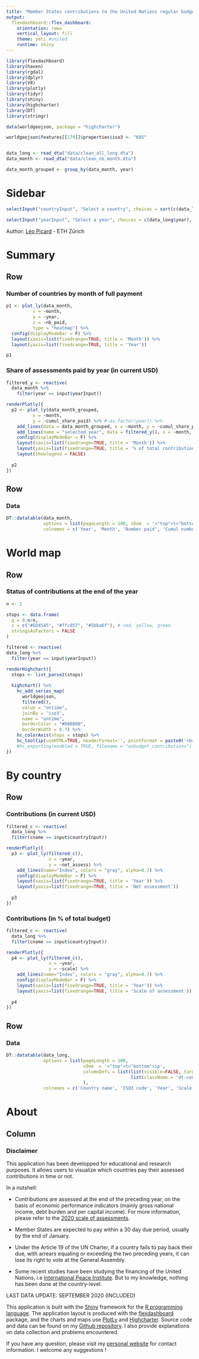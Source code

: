 ```yaml
---
title: "Member States contributions to the United Nations regular budget"
output: 
  flexdashboard::flex_dashboard:
    orientation: rows
    vertical_layout: fill
    theme: yeti #united
    runtime: shiny
---
```


```r
library(flexdashboard)
library(haven)
library(rgdal)
library(dplyr)
library(V8)
library(plotly)
library(tidyr)
library(shiny)
library(highcharter)
library(DT)
library(stringr)

data(worldgeojson, package = "highcharter")

worldgeojson$features[[179]]$properties$iso3 <- "KOS"


data_long <- read_dta("data/clean_all_long.dta")
data_month <- read_dta("data/clean_nb_month.dta")

data_month_grouped <- group_by(data_month, year)
```



Sidebar {.sidebar}
=====================================


```r
selectInput("countryInput", "Select a country", choices = sort(c(data_long$cname)), selected = 1)

selectInput("yearInput", "Select a year", choices = c(data_long$year), selected = 10)

```


Author: [Léo Picard](https://leopicard.net) - ETH Zürich




Summary
=====================================

Row
-----------------------------------------------------------------------

### Number of countries by month of full payment

```r
p1 <- plot_ly(data_month,
          x = ~month,
          y = ~year,
          z = ~nb_paid,
          type = "heatmap") %>%
  config(displayModeBar = F) %>%
  layout(xaxis=list(fixedrange=TRUE, title = 'Month')) %>%
  layout(yaxis=list(fixedrange=TRUE, title = 'Year'))

p1
```



### Share of assessments paid by year (in current USD)

```r
filtered_y <- reactive(
  data_month %>%
    filter(year == input$yearInput))

renderPlotly({
  p2 <- plot_ly(data_month_grouped,
          x = ~month,
          y = ~cumul_share_paid) %>% #~as.factor(year)) %>%
    add_lines(data = data_month_grouped, x = ~month, y = ~cumul_share_paid, color = I("black"), alpha = 0.1, hoverinfo="none") %>%
    add_lines(name = "selected year", data = filtered_y(), x = ~month, y = ~cumul_share_paid, color = I("red")) %>%
    config(displayModeBar = F) %>%
    layout(xaxis=list(fixedrange=TRUE, title = 'Month')) %>%
    layout(yaxis=list(fixedrange=TRUE, title = '% of total contributions paid')) %>%
    layout(showlegend = FALSE)
  
  p2
})
```


Row
-----------------------------------------------------------------------

### Data

```r

DT::datatable(data_month,
              options = list(pageLength = 100, sDom  = '<"top">t<"bottom">ip'),
              colnames = c('Year', 'Month', 'Number paid', 'Cumul number paid', 'Share paid', 'Cumul share paid'))

```


World map
=====================================


Row
-----------------------------------------------------------------------

### Status of contributions at the end of the year


```r
n <- 2

stops <- data.frame(
  q = 0:n/n,
  c = c("#ED4545", "#ffc857", "#5bba6f"), # red, yellow, green
  stringsAsFactors = FALSE
)

filtered <- reactive(
data_long %>%
  filter(year == input$yearInput))

renderHighchart({
  stops <- list_parse2(stops)
  
  highchart() %>%
    hc_add_series_map(
      worldgeojson,
      filtered(),
      value = "ontime",
      joinBy = 'iso3',
      name = "ontime",
      borderColor = "#000000",
      borderWidth = 0.7) %>% 
    hc_colorAxis(stops = stops) %>%
    hc_tooltip(useHTML=TRUE, headerFormat='', pointFormat = paste0('<b>Country: </b>{point.cname}<br><b>Contribution: </b>{point.net_assess_str} current USD <br><b>Status: </b>{point.ontime_str}')) #%>% 
    #hc_exporting(enabled = TRUE, filename = "unbudget_contributions")
})
```




By country
=====================================


Row
-----------------------------------------------------------------------

### Contributions (in current USD)

```r
filtered_c <- reactive(
  data_long %>%
  filter(cname == input$countryInput))

renderPlotly({
  p3 <- plot_ly(filtered_c(),
                x = ~year,
                y = ~net_assess) %>%
    add_lines(name="Index", colors = "gray", alpha=0.7) %>%
    config(displayModeBar = F) %>%
    layout(xaxis=list(fixedrange=TRUE, title = 'Year')) %>%
    layout(yaxis=list(fixedrange=TRUE, title = 'Net assessment'))
  
  p3
})
```


### Contributions (in % of total budget)

```r
filtered_c <- reactive(
  data_long %>%
  filter(cname == input$countryInput))

renderPlotly({
  p4 <- plot_ly(filtered_c(),
                x = ~year,
                y = ~scale) %>%
    add_lines(name="Index", colors = "gray", alpha=0.7) %>%
    config(displayModeBar = F) %>%
    layout(xaxis=list(fixedrange=TRUE, title = 'Year')) %>%
    layout(yaxis=list(fixedrange=TRUE, title = 'Scale of assessment'))
  
  p4
})
```

Row
-----------------------------------------------------------------------

### Data

```r
DT::datatable(data_long,
              options = list(pageLength = 100,
                             sDom  = '<"top">t<"bottom">ip',
                             columnDefs = list(list(visible=FALSE, targets=c(5, 7)),
                                               list(className = 'dt-center'))
                             ),
              colnames = c('Country name', 'ISO3 code', 'Year', 'Scale', 'Net assessment', 'Net assessment', 'On time', 'On time', 'Date of payment', 'Exact date'))
```


About
===================================== 


Column
-----------------------------------------------------------------------

### Disclaimer

This application has been developped for educational and research purposes. It allows users to visualize which countries pay their assessed contributions in time or not.

In a nutshell:

* Contributions are assessed at the end of the preceding year, on the basis of economic performance indicators (mainly gross national income, debt burden and per capital income). For more information, please refer to the [2020 scale of assessments](https://undocs.org/en/A/RES/73/271).

* Member States are expected to pay within a 30 day due period, usually by the end of January.

* Under the Article 19 of the UN Charter, if a country fails to pay back their due, with arrears equaling or exceeding the two preceding years, it can lose its right to vote at the General Assembly.

* Some recent studies have been studying the financing of the United Nations, i.e [International Peace Institute](https://www.ipinst.org/wp-content/uploads/2020/03/2003_Resolving-the-UNs-Financial-Crisis.pdf). But to my knowledge, nothing has been done at the country-level.

LAST DATA UPDATE: SEPTEMBER 2020 (INCLUDED)

This application is built with the [Shiny](https://shiny.rstudio.com/) framework for the [R programming language](https://www.r-project.org/). The application layout is produced with the [flexdashboard](https://rmarkdown.rstudio.com/flexdashboard/) package, and the charts and maps use [PlotLy](https://plotly.com/) and [Highcharter](https://jkunst.com/highcharter/). Source code and data can be found on my [Github repository](https://github.com/leops95/unbudget). I also provide explanations on data collection and problems encountered.

If you have any question, please visit my [personal website](https://leopicard.net) for contact information. I welcome any suggestions !